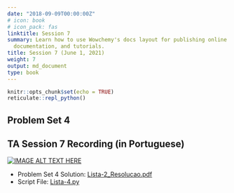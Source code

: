 ---
date: "2018-09-09T00:00:00Z"
# icon: book
# icon_pack: fas
linktitle: Session 7
summary: Learn how to use Wowchemy's docs layout for publishing online courses, software
  documentation, and tutorials.
title: Session 7 (June 1, 2021)
weight: 7
output: md_document
type: book
---

```{r setup, include=FALSE}
knitr::opts_chunk$set(echo = TRUE)
reticulate::repl_python()
```

## Problem Set 4

## TA Session 7 Recording (in Portuguese)

[![IMAGE ALT TEXT HERE](https://img.youtube.com/vi/KtNUS45-cxw/maxresdefault.jpg)](https://www.youtube.com/watch?v=KtNUS45-cxw)

- Problem Set 4 Solution: [Lista-2_Resolucao.pdf](../Lista-4_Resolucao.pdf)
- Script File: [Lista-4.py](../Lista-4.py)

